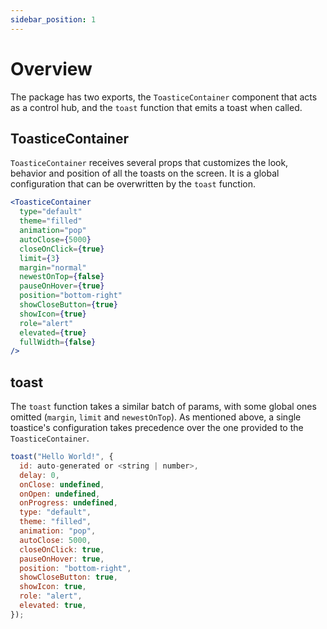 ```yaml
---
sidebar_position: 1
---
```


# Overview

The package has two exports, the `ToasticeContainer` component that acts as a control hub, and the `toast` function that emits a toast when called.

## ToasticeContainer

`ToasticeContainer` receives several props that customizes the look, behavior and position of all the toasts on the screen. It is a global configuration that can be overwritten by the `toast` function.

```jsx
<ToasticeContainer
  type="default"
  theme="filled"
  animation="pop"
  autoClose={5000}
  closeOnClick={true}
  limit={3}
  margin="normal"
  newestOnTop={false}
  pauseOnHover={true}
  position="bottom-right"
  showCloseButton={true}
  showIcon={true}
  role="alert"
  elevated={true}
  fullWidth={false}
/>
```

## toast

The `toast` function takes a similar batch of params, with some global ones omitted (`margin`, `limit` and `newestOnTop`). As mentioned above, a single toastice's configuration takes precedence over the one provided to the `ToasticeContainer`.

```jsx
toast("Hello World!", {
  id: auto-generated or <string | number>,
  delay: 0,
  onClose: undefined,
  onOpen: undefined,
  onProgress: undefined,
  type: "default",
  theme: "filled",
  animation: "pop",
  autoClose: 5000,
  closeOnClick: true,
  pauseOnHover: true,
  position: "bottom-right",
  showCloseButton: true,
  showIcon: true,
  role: "alert",
  elevated: true,
});
```
